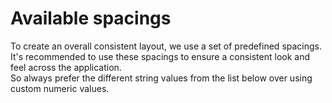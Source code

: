 
<Meta title="Components/Layout/Spacing/01 Overview" />

# Available spacings

To create an overall consistent layout, we use a set of predefined spacings.  
It's recommended to use these spacings to ensure a consistent look and feel across the application.  
So always prefer the different string values from the list below over using custom numeric values.

<SpacingOverview />

